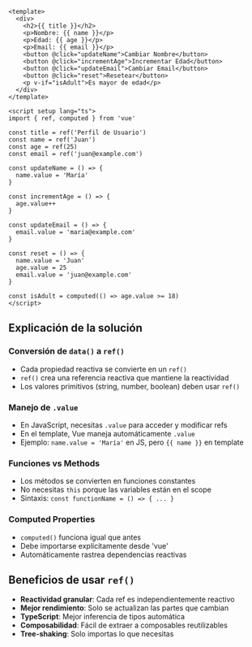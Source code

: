 ```vue
<template>
  <div>
    <h2>{{ title }}</h2>
    <p>Nombre: {{ name }}</p>
    <p>Edad: {{ age }}</p>
    <p>Email: {{ email }}</p>
    <button @click="updateName">Cambiar Nombre</button>
    <button @click="incrementAge">Incrementar Edad</button>
    <button @click="updateEmail">Cambiar Email</button>
    <button @click="reset">Resetear</button>
    <p v-if="isAdult">Es mayor de edad</p>
  </div>
</template>

<script setup lang="ts">
import { ref, computed } from 'vue'

const title = ref('Perfil de Usuario')
const name = ref('Juan')
const age = ref(25)
const email = ref('juan@example.com')

const updateName = () => {
  name.value = 'María'
}

const incrementAge = () => {
  age.value++
}

const updateEmail = () => {
  email.value = 'maria@example.com'
}

const reset = () => {
  name.value = 'Juan'
  age.value = 25
  email.value = 'juan@example.com'
}

const isAdult = computed(() => age.value >= 18)
</script>
```

## Explicación de la solución

### Conversión de `data()` a `ref()`

- Cada propiedad reactiva se convierte en un `ref()`
- `ref()` crea una referencia reactiva que mantiene la reactividad
- Los valores primitivos (string, number, boolean) deben usar `ref()`

### Manejo de `.value`

- En JavaScript, necesitas `.value` para acceder y modificar refs
- En el template, Vue maneja automáticamente `.value`
- Ejemplo: `name.value = 'María'` en JS, pero `{{ name }}` en template

### Funciones vs Methods

- Los métodos se convierten en funciones constantes
- No necesitas `this` porque las variables están en el scope
- Sintaxis: `const functionName = () => { ... }`

### Computed Properties

- `computed()` funciona igual que antes
- Debe importarse explícitamente desde 'vue'
- Automáticamente rastrea dependencias reactivas

## Beneficios de usar `ref()`

- **Reactividad granular**: Cada ref es independientemente reactivo
- **Mejor rendimiento**: Solo se actualizan las partes que cambian
- **TypeScript**: Mejor inferencia de tipos automática
- **Composabilidad**: Fácil de extraer a composables reutilizables
- **Tree-shaking**: Solo importas lo que necesitas
